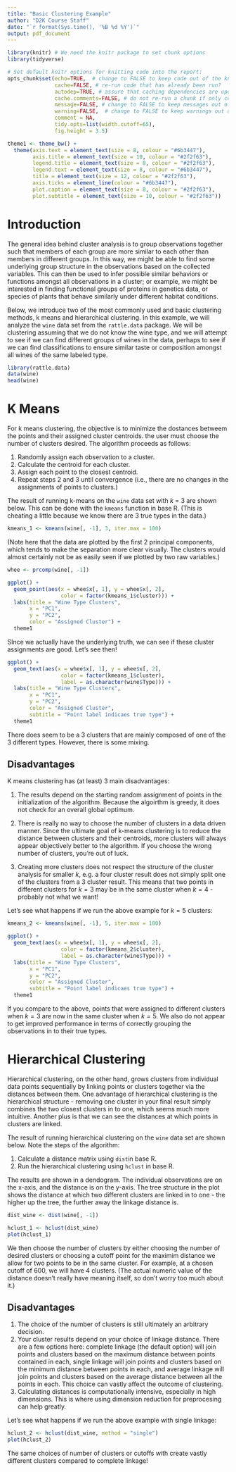 ```yaml
---
title: "Basic Clustering Example"
author: "D2K Course Staff"
date: "`r format(Sys.time(), '%B %d %Y')`"
output: pdf_document
---
```


```r
library(knitr) # We need the knitr package to set chunk options
library(tidyverse)

# Set default knitr options for knitting code into the report:
opts_chunk$set(echo=TRUE,  # change to FALSE to keep code out of the knitted document
               cache=FALSE, # re-run code that has already been run?
               autodep=TRUE, # assure that caching dependencies are updated correctly
               cache.comments=FALSE, # do not re-run a chunk if only comments are changed
               message=FALSE, # change to FALSE to keep messages out of the knitted document
               warning=FALSE,  # change to FALSE to keep warnings out of the knitted document
               comment = NA,
               tidy.opts=list(width.cutoff=65),
               fig.height = 3.5)

theme1 <- theme_bw() +
  theme(axis.text = element_text(size = 8, colour = "#6b3447"),
        axis.title = element_text(size = 10, colour = "#2f2f63"),
        legend.title = element_text(size = 8, colour = "#2f2f63"),
        legend.text = element_text(size = 8, colour = "#6b3447"), 
        title = element_text(size = 12, colour = "#2f2f63"), 
        axis.ticks = element_line(colour = "#6b3447"),
        plot.caption = element_text(size = 8, colour = "#2f2f63"),
        plot.subtitle = element_text(size = 10, colour = "#2f2f63"))
```

# Introduction

The general idea behind cluster analysis is to group observations together such that members of each group are more similar to each other than members in different groups. In this way, we might be able to find some underlying group structure in the observations based on the collected variables. This can then be used to infer possible similar behaviors or functions amongst all observations in a cluster; or example, we might be interested in finding functional groups of proteins in genetics data, or species of plants that behave similarly under different habitat conditions.

Below, we introduce two of the most commonly used and basic clustering methods, k means and hierarchical clustering. In this example, we will analyze the `wine` data set from the `rattle.data` package. We will be clustering assuming that we do not know the wine type, and we will attempt to see if we can find different groups of wines in the data, perhaps to see if we can find classifications to ensure similar taste or composition amongst all wines of the same labeled type.

```r
library(rattle.data)
data(wine)
head(wine)
```

\newpage

# K Means

For k means clustering, the objective is to minimize the dostances betweem the points and their assigned cluster centroids. the user must choose the number of clusters desired. The algorithm proceeds as follows:

1. Randomly assign each observation to a cluster.
2. Calculate the centroid for each cluster.
3. Assign each point to the closest centroid.
4. Repeat steps 2 and 3 until convergence (i.e., there are no changes in the assignments of points to clusters.)

The result of running k-means on the `wine` data set with $k$ = 3 are shown below. This can be done with the `kmeans` function in base R. (This is cheating a little because we know there are 3 true types in the data.)

```r
kmeans_1 <- kmeans(wine[, -1], 3, iter.max = 100)
```

(Note here that the data are plotted by the first 2 principal components, which tends to make the separation more clear visually. The clusters would almost certainly not be as easily seen if we plotted by two raw variables.)

```r
whee <- prcomp(wine[, -1])

ggplot() +
  geom_point(aes(x = whee$x[, 1], y = whee$x[, 2], 
                 color = factor(kmeans_1$cluster))) +
  labs(title = "Wine Type Clusters",
       x = "PC1",
       y = "PC2",
       color = "Assigned Cluster") +
  theme1
```

SInce we actually have the underlying truth, we can see if these cluster assignments are good. Let's see then!

```r
ggplot() +
  geom_text(aes(x = whee$x[, 1], y = whee$x[, 2], 
                 color = factor(kmeans_1$cluster),
                 label = as.character(wine$Type))) +
  labs(title = "Wine Type Clusters",
       x = "PC1",
       y = "PC2",
       color = "Assigned Cluster",
       subtitle = "Point label indicaes true type") +
  theme1
```

There does seem to be a 3 clusters that are mainly composed of one of the 3 different types. However, there is some mixing.

## Disadvantages

K means clustering has (at least) 3 main disadvantages:

1. The results depend on the starting random assignment of points in the initialization of the algorithm. Because the algoirthm is greedy, it does not check for an overall global optimum.

2. There is really no way to choose the number of clusters in a data driven manner. Since the ultimate goal of k-means clustering is to reduce the distance between clusters and their centroids, more clusters will always appear objectively better to the algorithm. If you choose the wrong number of clusters, you're out of luck.

3. Creating more clusters does not respect the structure of the cluster analysis for smaller $k$, e.g. a four cluster result does not simply split one of the clusters from a 3 cluster result. This means that two points in different clusters for $k = 3$ may be in the same cluster when $k = 4$ - probably not what we want!

Let's see what happens if we run the above example for $k = 5$ clusters:

```r
kmeans_2 <- kmeans(wine[, -1], 5, iter.max = 100)
```

```r
ggplot() +
  geom_text(aes(x = whee$x[, 1], y = whee$x[, 2], 
                 color = factor(kmeans_2$cluster),
                 label = as.character(wine$Type))) +
  labs(title = "Wine Type Clusters",
       x = "PC1",
       y = "PC2",
       color = "Assigned Cluster",
       subtitle = "Point label indicaes true type") +
  theme1
```

If you compare to the above, points that were assigned to different clusters when $k = 3$ are now in the same cluster when $k = 5$. We also do not appear to get improved performance in terms of correctly grouping the observations in to their true types.

\newpage

# Hierarchical Clustering

Hierarchical clustering, on the other hand, grows clusters from individual data points sequentially by linking points or clusters together via the distances between them. One advantage of hierarchical clustering is the hierarchical structure - removing one cluster in your final result simply combines the two closest clusters in to one, which seems much more intuitive. Another plus is that we can see the distances at which points in clusters are linked.

The result of running hierarchical clustering on the `wine` data set are shown below. Note the steps of the algorithm:

1. Calculate a distance matrix using `dist`in base R.
2. Run the hierarchical clustering using `hclust` in base R.

The results are shown in a dendogram. The individual observations are on the x-axis, and the distance is on the y-axis. The tree structure in the plot shows the distance at which two different clusters are linked in to one - the higher up the tree, the further away the linkage distance is.

```r
dist_wine <- dist(wine[, -1])

hclust_1 <- hclust(dist_wine)
plot(hclust_1)
```

We then choose the number of clusters by either choosing the number of desired clusters or choosing a cutoff point for the maximim distance we allow for two points to be in the same cluster. For example, at a chosen cutoff of 600, we will have 4 clusters. (The actual numeric value of the distance doesn't really have meaning itself, so don't worry too much about it.)

## Disadvantages

1. The choice of the number of clusters is still ultimately an arbitrary decision.
2. Your cluster results depend on your choice of linkage distance. There are a few options here: complete linkage (the default option) will join points and clusters based on the maximum distance between points contained in each, single linkage will join points and clusters based on the minimum distance between points in each, and average linkage will join points and clusters based on the average distance between all the points in each. This choice can vastly affect the outcome of clustering. 
3. Calculating distances is computationally intensive, especially in high dimensions. This is where using dimension reduction for preprocesing can help greatly.

Let's see what happens if we run the above example with single linkage:

```r
hclust_2 <- hclust(dist_wine, method = "single")
plot(hclust_2)
```

The same choices of number of clusters or cutoffs with create vastly different clusters compared to complete linkage!